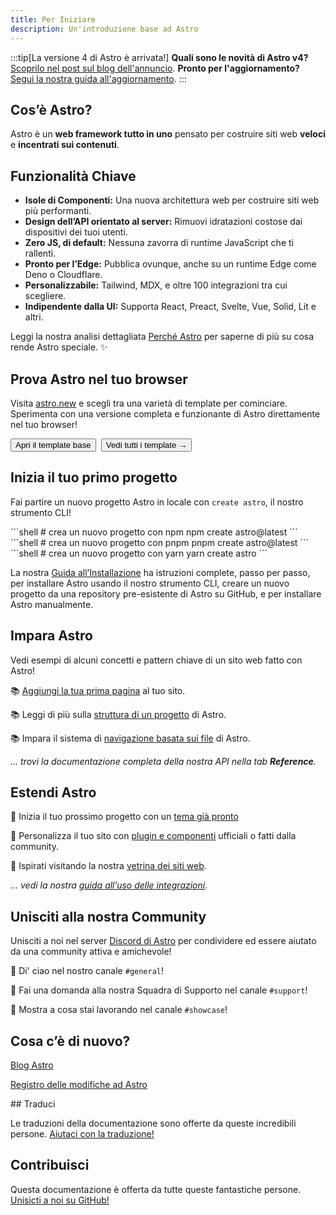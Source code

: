```yaml
---
title: Per Iniziare
description: Un'introduzione base ad Astro
---
```


:::tip[La versione 4 di Astro è arrivata!]
**Quali sono le novità di Astro v4?** [Scoprilo nel post sul blog dell'annuncio](https://astro.build/blog/astro-4/).
**Pronto per l'aggiornamento?** [Segui la nostra guida all'aggiornamento](/it/guides/upgrade-to/v4/).
:::

<h2>Cos’è Astro?</h2>

Astro è un **web framework tutto in uno** pensato per costruire siti web **veloci** e **incentrati sui contenuti**. 

## Funzionalità Chiave

- **Isole di Componenti:** Una nuova architettura web per costruire siti web più performanti.
- **Design dell’API orientato al server:** Rimuovi idratazioni costose dai dispositivi dei tuoi utenti.
- **Zero JS, di default:** Nessuna zavorra di runtime JavaScript che ti rallentì.
- **Pronto per l’Edge:** Pubblica ovunque, anche su un runtime Edge come Deno o Cloudflare.
- **Personalizzabile:** Tailwind, MDX, e oltre 100 integrazioni tra cui scegliere.
- **Indipendente dalla UI:** Supporta React, Preact, Svelte, Vue, Solid, Lit e altri.

Leggi la nostra analisi dettagliata [Perché Astro](/it/concepts/why-astro/) per saperne di più su cosa rende Astro speciale. ✨


## Prova Astro nel tuo browser

Visita [astro.new](https://astro.new/) e scegli tra una varietà di template per cominciare. Sperimenta con una versione completa e funzionante di Astro direttamente nel tuo browser!

<div style="display: flex; flex-wrap: wrap; gap: 0.5rem;">
  <Button href="https://astro.new/basics?on=stackblitz">Apri il template base</Button>
  <Button variant="outline" href="https://astro.new/">Vedi tutti i template →</Button>
</div>

## Inizia il tuo primo progetto

Fai partire un nuovo progetto Astro in locale con `create astro`, il nostro strumento CLI!

<PackageManagerTabs>
  <Fragment slot="npm">
  ```shell
  # crea un nuovo progetto con npm
  npm create astro@latest
  ```
  </Fragment>
  <Fragment slot="pnpm">
  ```shell
  # crea un nuovo progetto con pnpm
  pnpm create astro@latest
  ```
  </Fragment>
  <Fragment slot="yarn">
  ```shell
  # crea un nuovo progetto con yarn
  yarn create astro
  ```
  </Fragment>
</PackageManagerTabs>

La nostra [Guida all’Installazione](/it/install/auto/) ha istruzioni complete, passo per passo, per installare Astro usando il nostro strumento CLI, creare un nuovo progetto da una repository pre-esistente di Astro su GitHub, e per installare Astro manualmente.


## Impara Astro

Vedi esempi di alcuni concetti e pattern chiave di un sito web fatto con Astro!

📚 [Aggiungi la tua prima pagina](/it/core-concepts/astro-pages/) al tuo sito.

📚 Leggi di più sulla [struttura di un progetto](/it/core-concepts/project-structure/) di Astro.

📚 Impara il sistema di [navigazione basata sui file](/it/core-concepts/routing/) di Astro.

*... trovi la documentazione completa della nostra API nella tab **Reference**.*


## Estendi Astro

🧰 Inizia il tuo prossimo progetto con un [tema già pronto](https://astro.build/themes/)

🧰 Personalizza il tuo sito con [plugin e componenti](https://astro.build/integrations/) ufficiali o fatti dalla community.

🧰 Ispirati visitando la nostra [vetrina dei siti web](https://astro.build/showcase/).

*... vedi la nostra [guida all’uso delle integrazioni](/it/guides/integrations-guide/)*.



## Unisciti alla nostra Community

Unisciti a noi nel server [Discord di Astro](https://astro.build/chat/) per condividere ed essere aiutato da una community attiva e amichevole!

💬 Di' ciao nel nostro canale `#general`!

💬 Fai una domanda alla nostra Squadra di Supporto nel canale `#support`!

💬 Mostra a cosa stai lavorando nel canale `#showcase`!


## Cosa c’è di nuovo?

[Blog Astro](https://astro.build/blog/)

[Registro delle modifiche ad Astro](https://github.com/withastro/astro/blob/main/packages/astro/CHANGELOG.md)


<TranslatorList githubRepo="withastro/docs">
## Traduci

Le traduzioni della documentazione sono offerte da queste incredibili persone. [Aiutaci con la traduzione!](https://contribute.docs.astro.build/guides/i18n/)
</TranslatorList>

## Contribuisci

Questa documentazione è offerta da tutte queste fantastiche persone. [Unisicti a noi su GitHub!](https://github.com/withastro/docs)

<ContributorList githubRepo="withastro/docs" />
